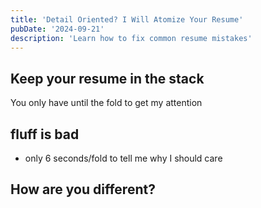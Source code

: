 ```yaml
---
title: 'Detail Oriented? I Will Atomize Your Resume'
pubDate: '2024-09-21'
description: 'Learn how to fix common resume mistakes'
---
```



## Keep your resume in the stack

You only have until the fold to get my attention

<FakeResume />

## fluff is bad

- only 6 seconds/fold to tell me why I should care

## How are you different?
